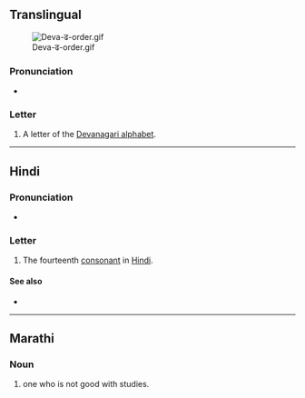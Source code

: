 {{also|ढ़|द|ट|ड़}}
{{character info}}
==Translingual==
[[File:Deva-ढ-order.gif|thumb]]

===Pronunciation===
* {{IPA|mul|/ɖʱə/}}

===Letter===
{{mul-Deva|ḍhigabhar}}

# A letter of the [[Devanagari alphabet]].

----

==Hindi==

===Pronunciation===
* {{hi-IPA|ढ.}}

===Letter===
{{head|hi|letter}}

# The fourteenth [[consonant]] in [[Hindi]].

====See also====
* {{list:Devanagari script letters/hi}}

----

==Marathi==

===Noun===
{{mr-noun|tr=ḍha}}

# one who is not good with studies.